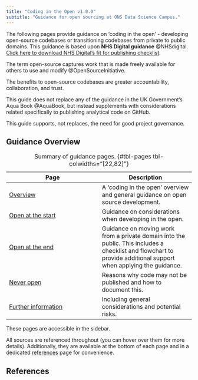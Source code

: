 ```yaml
---
title: "Coding in the Open v1.0.0"
subtitle: "Guidance for open sourcing at ONS Data Science Campus."
---
```


The following pages provide guidance on 'coding in the open' - developing open-source codebases or transitioning codebases from private to public domains. This guidance is based upon
**NHS Digital guidance** @NHSdigital. [Click here to download NHS Digital's fit for publishing checklist](https://nhsdigital.github.io/rap-community-of-practice/images/Fit_for_publishing_checklist.docx).

The term open-source captures work that is made freely available for others to use and modify @OpenSourceInitiative.

The benefits to open-source codebases are greater accountability, collaboration, and trust.

This guide does not replace any of the guidance in the UK Government's Aqua Book @AquaBook, but instead supplements with considerations related specifically to publishing analytical code on GitHub. 

This guide supports, not replaces, the need for good project governance.

## Guidance Overview

| Page | Description | 
| --- | --- |
|[Overview](/overview/overview.qmd)| A 'coding in the open' overview and general guidance on open source development.|
[Open at the start](/open-at-the-start/guidance.qmd) | Guidance on considerations when developing in the open. |
[Open at the end](/open-at-the-end/guidance.qmd) | Guidance on moving work from a private domain into the public. This includes a checklist and flowchart to provide additional support when applying the guidance. |
[Never open](/never-open/index.qmd) | Reasons why code may not be published and how to document this. |
[Further information](/further-information/peer-review.qmd) | Including general considerations and potential risks. |

: Summary of guidance pages. {#tbl-pages tbl-colwidths="[22,82]"}

These pages are accessible in the sidebar. 

All sources are referenced throughout (you can hover over them for more details). Additionally, they are available at the bottom of each page and in a dedicated [references](/overview/references.qmd) page for convenience. 

## References

:::{#refs}
:::